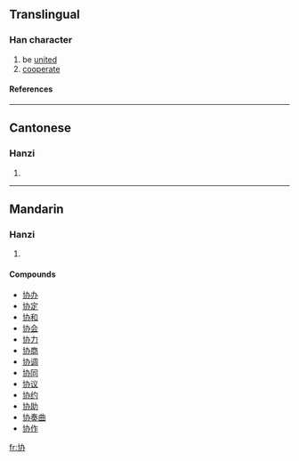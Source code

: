 {{see|協}}

==Translingual==
===Han character===
{{Han char|rn=24|rad=十|as=04|sn=6|four=|canj=十大尸金 (JKSC)}}
# be [[unite]]d
# [[cooperate]]
====References====
{{Han ref|kx=0156.221|hdz=10060.230|uh=534F|ud=21327}}
----
==Cantonese==
===Hanzi===
{{yue-hanzi|jyut=|y=hip6}}
# {{defn|Cantonese}}
----
==Mandarin==
===Hanzi===
{{cmn-hanzi|tra=協|pin=[[cù]] (cu4), [[xié]] (xie2)|wg=ts'u<sup>4</sup>, hsieh<sup>2</sup>}}
# {{defn|Mandarin}}

====Compounds====
*[[协办]]
*[[协定]]
*[[协和]]
*[[协会]]
*[[协力]]
*[[协商]]
*[[协调]]
*[[协同]]
*[[协议]]
*[[协约]]
*[[协助]]
*[[协奏曲]]
*[[协作]]

[[fr:协]]